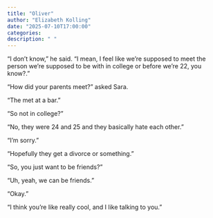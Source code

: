 ```yaml
---
title: "Oliver"
author: "Elizabeth Kolling"
date: "2025-07-10T17:00:00"
categories: 
description: " "
---
```


“I don’t know,” he said. “I mean, I feel like we’re supposed to meet the person we’re supposed to be with in college or before we’re 22, you know?.” 

“How did your parents meet?” asked Sara.

“The met at a bar.” 

“So not in college?”

“No, they were 24 and 25 and they basically hate each other.”

“I’m sorry.” 

“Hopefully they get a divorce or something.”

“So, you just want to be friends?”

“Uh, yeah, we can be friends.”

"Okay."

"I think you're like really cool, and I like talking to you."